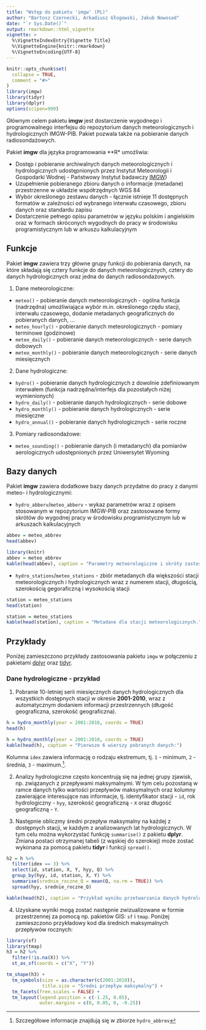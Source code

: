 ```yaml
---
title: "Wstęp do pakietu 'imgw' (PL)"
author: "Bartosz Czernecki, Arkadiusz Głogowski, Jakub Nowosad"
date: "`r Sys.Date()`"
output: rmarkdown::html_vignette
vignette: >
  %\VignetteIndexEntry{Vignette Title}
  %\VignetteEngine{knitr::rmarkdown}
  %\VignetteEncoding{UTF-8}
---
```


```r
knitr::opts_chunk$set(
  collapse = TRUE,
  comment = "#>"
)
library(imgw)
library(tidyr)
library(dplyr)
options(scipen=999)
```

Głównym celem pakietu **imgw** jest dostarczenie wygodnego i programowalnego interfejsu do repozytorium danych meteorologicznych i hydrologicznych IMGW-PIB. 
Pakiet pozwala także na pobieranie danych radiosondażowych.

Pakiet **imgw** dla języka programowania **R* umożliwia:

- Dostęp i pobieranie archiwalnych danych meteorologicznych i hydrologicznych udostępnionych przez Instytut Meteorologii i Gospodarki Wodnej - Państwowy Instytut badawczy [IMGW](https://dane.imgw.pl/))
- Uzupełnienie pobieranego zbioru danych o informacje (metadane) przestrzenne w układzie współrzędnych WGS 84
- Wybór określonego zestawu danych - łącznie istnieje 11 dostępnych formatów w zależności od wybranego interwału czasowego, zbioru danych oraz standardu zapisu 
- Dostarczenie pełnego opisu parametrów w języku polskim i angielskim oraz w formach skróconych wygodnych do pracy w środowisku programistycznym lub w arkuszu kalkulacyjnym
<!--co jeszcze>-->

## Funkcje

Pakiet **imgw** zawiera trzy główne grupy funkcji do pobierania danych, na które składają się cztery funkcje do danych meteorologicznych, cztery do danych hydrologicznych oraz jedna do danych radiosondażowych.

1. Dane meteorologiczne:

- `meteo()` - pobieranie danych meteorologicznych - ogólna funkcja (nadrzędna) umożliwiająca wybór m.in. określonego rzędu stacji, interwału czasowego, dodanie metadanych geograficznych do pobieranych danych, ... 
- `meteo_hourly()` - pobieranie danych meteorologicznych - pomiary terminowe (godzinowe)
- `meteo_daily()` - pobieranie danych meteorologicznych - serie danych dobowych
- `meteo_monthly()` - pobieranie danych meteorologicznych - serie danych miesięcznych

2. Dane hydrologiczne: 

- `hydro()` - pobieranie danych hydrologicznych z dowolnie zdefiniowanym interwałem (funkcja nadrzędna/interfejs dla pozostałych niżej wymienionych)
- `hydro_daily()` - pobieranie danych hydrologicznych - serie dobowe
- `hydro_monthly()` - pobieranie danych hydrologicznych - serie miesięczne
- `hydro_annual()` - pobieranie danych hydrologicznych - serie roczne

3. Pomiary radiosondażowe:

- `meteo_sounding()` - pobieranie danych (i metadanych) dla pomiarów aerologicznych udostępnionych przez Uniwersytet Wyoming

## Bazy danych

Pakiet **imgw** zawiera dodatkowe bazy danych przydatne do pracy z danymi meteo- i hydrologicznymi:

- `hydro_abberv`/`meteo_abberv` - wykaz parametrów wraz z opisem stosowanym w repozytorium IMGW-PIB oraz zastosowane formy skrótów do wygodnej pracy w środowisku programistycznym lub w arkuszach kalkulacyjnych

```r
abbev = meteo_abbrev
head(abbev)
```

```r
library(knitr)
abbev = meteo_abbrev
kable(head(abbev), caption = "Parametry meteorologiczne i skróty zastosowane w pakiecie.")
```

- `hydro_stations`/`meteo_stations` - zbiór metadanych dla większości stacji meteorologicznych i hydrologicznych wraz z numerem stacji, długością, szerokością gegoraficzną i wysokością stacji

```r
station = meteo_stations
head(station)
```

```r
station = meteo_stations
kable(head(station), caption = "Metadane dla stacji meteorologicznych.")
```

## Przykłady

Poniżej zamieszczono przykłady zastosowania pakietu `imgw` w połączeniu z pakietami  [dplyr](https://cran.r-project.org/web/packages/dplyr/vignettes/dplyr.html) oraz [tidyr](https://cran.r-project.org/web/packages/tidyr/vignettes/tidy-data.html).

### Dane hydrologiczne - przykład

1. Pobranie 10-letniej serii miesięcznych danych hydrologicznych dla wszystkich dostępnych stacji w okresie **2001-2010**, wraz z automatycznym dodaniem informacji przestrzennych (długość geograficzna, szerokość geograficzna).

```r
h = hydro_monthly(year = 2001:2010, coords = TRUE)
head(h)
```

```r
h = hydro_monthly(year = 2001:2010, coords = TRUE)
kable(head(h), caption = "Pierwsze 6 wierszy pobranych danych:")
```







Kolumna `idex` zawiera informację o rodzaju ekstremum, tj. `1` -  minimum, `2` - średnia,  `3` - maximum.^[Szczegółowe informacje  znajdują się w zbiorze `hydro_abbrev`].

2. Analizy hydrologiczne często koncentrują się na jednej grupy zjawisk, np. związanych z przepływami maksymalnymi.
W tym celu pozostaną w ramce danych tylko wartości przepływów maksymalnych oraz kolumny zawierające interesujące nas informacje, tj. 
identyfikator stacji - `id`, rok hydrologiczny - `hyy`, szerokość geograficzną - `X` oraz długość geograficzną - `Y`.

3. Następnie obliczmy średni przepływ maksymalny na każdej z dostępnych stacji, w każdym z analizowanych lat hydrologicznych. 
W tym celu można wykorzystać funkcję `summarise()` z pakietu **dplyr**. 
Zmiana postaci otrzymanej tabeli (z wąskiej do szerokiej) może zostać wykonana za pomocą pakietu **tidyr** i funkcji `spread()`. 

```r
h2 = h %>%
  filter(idex == 3) %>%
  select(id, station, X, Y, hyy, Q) %>%
  group_by(hyy, id, station, X, Y) %>%
  summarise(srednie_roczne_Q = mean(Q, na.rm = TRUE)) %>%
  spread(hyy, srednie_roczne_Q)
```

```r
kable(head(h2), caption = "Przykład wyniku przetwarzania danych hydrologicznych.")
```


<!-- The resulting table can be easily exported to any spatial software with a changing annual maximum annual average water flow rate over the decade for Poland as a whole. -->
<!-- nie rozumiem tego zdania -->
<!-- dodatkowo można pokazać jak zapisać wynik do formatu teskstowego/excela/przestrzennego -->

<!-- We can save it to: -->

<!-- - `.csv` with: `write.csv(result, file = "result.csv", sep = ";",dec = ".", col.names = T, row.names = F)`.  -->
<!-- This command saves our result to `result.csv` where the column's separator is `;`, the decimal is `.`, we are keeping the headers of columns and remove names of rows which are simply numbers of observation. -->

<!-- - `.xlsx` with: `write.xlsx(result, file = "result.xlsx", sheetName = "Poland", append = FALSE)` -->
<!-- This command saves our result to result.xlsx with the name of the sheet `Poland`. Argument `append=TRUE` add the sheet to already existing `xlsx` file. -->
<!-- To save data in `.xlsx` you have first to install package with command: `install.packages("writexl")`, and add it: `library(writexl)`. -->

4. Uzyskane wyniki mogą zostać następnie zwizualizowane w formie przestrzennej za pomocą np. pakietów GIS: `sf` i `tmap`. Poniżej zamieszczono przykładowy kod dla średnich maksymalnych przepływów rocznych:

```r
library(sf)
library(tmap)
h3 = h2 %>% 
  filter(!is.na(X)) %>% 
  st_as_sf(coords = c("X", "Y"))

tm_shape(h3) + 
  tm_symbols(size = as.character(c(2001:2010)),
             title.size = "Średni przepływ maksymalny") +
  tm_facets(free.scales = FALSE) + 
  tm_layout(legend.position = c(-1.25, 0.05),
            outer.margins = c(0, 0.05, 0, -0.25))
```

